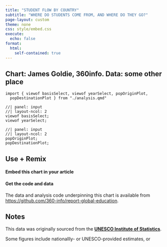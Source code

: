 ```yaml
---
title: "STUDENT FLOW BY COUNTRY"
subtitle: "WHERE DO STUDENTS COME FROM, AND WHERE DO THEY GO?"
page-layout: custom
theme: none
css: style/embed.css
execute:
  echo: false
format:
  html:
    self-contained: true
---
```


::: {.panel-tabset}

## Chart: James Goldie, 360info. Data: some other place

```ojs
import { viewof basisSelect, viewof yearSelect, popOriginPlot,
  popDestinationPlot } from "./analysis.qmd"
```


```ojs
//| panel: input
//| layout-ncol: 2
viewof basisSelect;
viewof yearSelect;
```

```ojs
//| panel: input
//| layout-ncol: 2
popOriginPlot;
popDestinationPlot;
```

## Use + Remix

<!-- TODO - 360 and CC logos here -->

#### Embed this chart in your article

#### Get the code and data

The data and analysis code underpinning this chart is available from <https://github.com/360-info/report-global-education>.

## Notes

This data was originally sourced from the [**UNESCO Institute of Statistics**](http://data.uis.unesco.org).

Some figures include nationallly- or UNESCO-provided estimates, or 

:::
